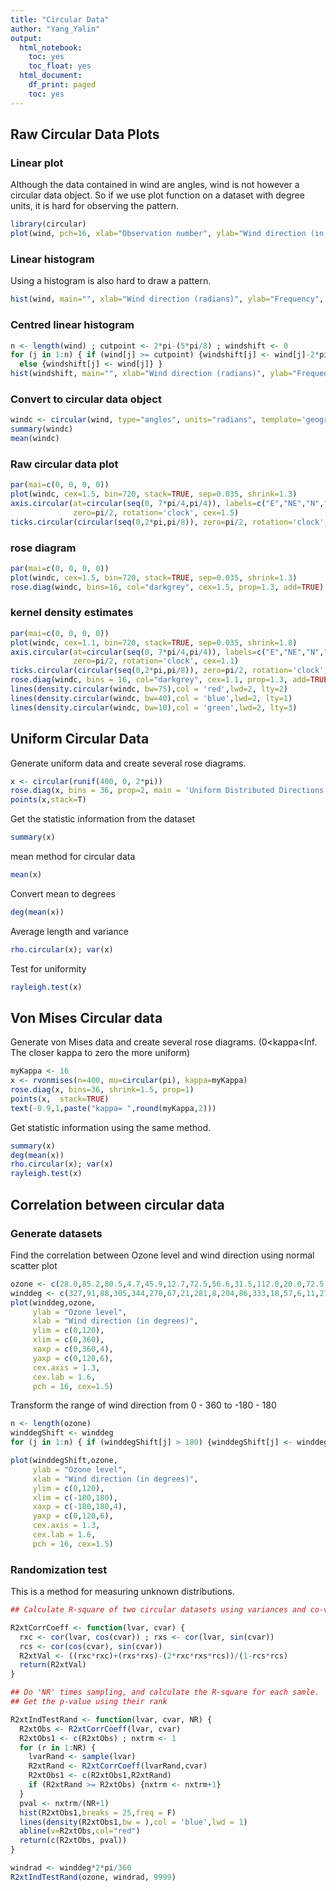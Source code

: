 ```yaml
---
title: "Circular Data"
author: "Yang_Yalin"
output:
  html_notebook:
    toc: yes
    toc_float: yes
  html_document:
    df_print: paged
    toc: yes
---
```


## Raw Circular Data Plots
### Linear plot
Although the data contained in wind are angles, wind is not however a circular data object. 
So if we use plot function on a dataset with degree units, it is hard for observing the pattern. 
```r
library(circular)
plot(wind, pch=16, xlab="Observation number", ylab="Wind direction (in radians)")
```
### Linear histogram
Using a histogram is also hard to draw a pattern.
```r
hist(wind, main="", xlab="Wind direction (radians)", ylab="Frequency", breaks=seq(from=0,to=2*pi,by=pi/8), col="grey", xlim=c(0,2*pi))

```
### Centred linear histogram
```r
n <- length(wind) ; cutpoint <- 2*pi-(5*pi/8) ; windshift <- 0
for (j in 1:n) { if (wind[j] >= cutpoint) {windshift[j] <- wind[j]-2*pi} 
  else {windshift[j] <- wind[j]} }
hist(windshift, main="", xlab="Wind direction (radians)", ylab="Frequency", breaks=seq(from=-5*pi/8, to=2*pi-5*pi/8, by=pi/8), col="grey", xlim=c(-5*pi/8,2*pi-5*pi/8))
```
### Convert to circular data object
```r
windc <- circular(wind, type="angles", units="radians", template='geographics')
summary(windc)
mean(windc)
```
### Raw circular data plot
```r
par(mai=c(0, 0, 0, 0))
plot(windc, cex=1.5, bin=720, stack=TRUE, sep=0.035, shrink=1.3)
axis.circular(at=circular(seq(0, 7*pi/4,pi/4)), labels=c("E","NE","N","NW","W","SW","S","SE"),
              zero=pi/2, rotation='clock', cex=1.5)
ticks.circular(circular(seq(0,2*pi,pi/8)), zero=pi/2, rotation='clock', tcl=0.075)
```
### rose diagram
```r
par(mai=c(0, 0, 0, 0))
plot(windc, cex=1.5, bin=720, stack=TRUE, sep=0.035, shrink=1.3)
rose.diag(windc, bins=16, col="darkgrey", cex=1.5, prop=1.3, add=TRUE)
```
### kernel density estimates
```r
par(mai=c(0, 0, 0, 0))
plot(windc, cex=1.1, bin=720, stack=TRUE, sep=0.035, shrink=1.8)
axis.circular(at=circular(seq(0, 7*pi/4,pi/4)), labels=c("E","NE","N","NW","W","SW","S","SE"), 
              zero=pi/2, rotation='clock', cex=1.1)
ticks.circular(circular(seq(0,2*pi,pi/8)), zero=pi/2, rotation='clock', tcl=0.075)
rose.diag(windc, bins = 16, col="darkgrey", cex=1.1, prop=1.3, add=TRUE)
lines(density.circular(windc, bw=75),col = 'red',lwd=2, lty=2)
lines(density.circular(windc, bw=40),col = 'blue',lwd=2, lty=1)
lines(density.circular(windc, bw=10),col = 'green',lwd=2, lty=3)
```
## Uniform Circular Data
Generate uniform data and create several rose diagrams.
```r
x <- circular(runif(400, 0, 2*pi))
rose.diag(x, bins = 36, prop=2, main = 'Uniform Distributed Directions')
points(x,stack=T)
```
Get the statistic information from the dataset
```r
summary(x)
```
mean method for circular data
```r
mean(x)
```
Convert mean to degrees
```r
deg(mean(x))
```
Average length and variance
```r
rho.circular(x); var(x) 
```
Test for uniformity
```r
rayleigh.test(x)
```
## Von Mises Circular data
Generate von Mises data and create several rose diagrams.
(0<kappa<Inf. The closer kappa to zero the more uniform)
```r
myKappa <- 16
x <- rvonmises(n=400, mu=circular(pi), kappa=myKappa)
rose.diag(x, bins=36, shrink=1.5, prop=1)
points(x,  stack=TRUE)
text(-0.9,1,paste("kappa= ",round(myKappa,2)))
```
Get statistic information using the same method.
```r
summary(x)
deg(mean(x))
rho.circular(x); var(x)
rayleigh.test(x)
```


## Correlation between circular data
### Generate datasets
Find the correlation between Ozone level and wind direction
using normal scatter plot
```r
ozone <- c(28.0,85.2,80.5,4.7,45.9,12.7,72.5,56.6,31.5,112.0,20.0,72.5,16.0,45.9,32.6,56.6,52.6,91.8,55.2)
winddeg <- c(327,91,88,305,344,270,67,21,281,8,204,86,333,18,57,6,11,27,84)
plot(winddeg,ozone,
     ylab = "Ozone level",
     xlab = "Wind direction (in degrees)",
     ylim = c(0,120),
     xlim = c(0,360),
     xaxp = c(0,360,4),
     yaxp = c(0,120,6),
     cex.axis = 1.3,
     cex.lab = 1.6,
     pch = 16, cex=1.5)

```

Transform the range of wind direction from 0 - 360 to -180 - 180
```r
n <- length(ozone)
winddegShift <- winddeg
for (j in 1:n) { if (winddegShift[j] > 180) {winddegShift[j] <- winddegShift[j]-360} }

plot(winddegShift,ozone,
     ylab = "Ozone level",
     xlab = "Wind direction (in degrees)",
     ylim = c(0,120),
     xlim = c(-180,180),
     xaxp = c(-180,180,4),
     yaxp = c(0,120,6),
     cex.axis = 1.3,
     cex.lab = 1.6,
     pch = 16, cex=1.5)
```
### Randomization test
This is a method for measuring unknown distributions.
```r

## Calculate R-square of two circular datasets using variances and co-variances

R2xtCorrCoeff <- function(lvar, cvar) {
  rxc <- cor(lvar, cos(cvar)) ; rxs <- cor(lvar, sin(cvar))
  rcs <- cor(cos(cvar), sin(cvar))
  R2xtVal <- ((rxc*rxc)+(rxs*rxs)-(2*rxc*rxs*rcs))/(1-rcs*rcs)
  return(R2xtVal)
}

## Do 'NR' times sampling, and calculate the R-square for each samle. 
## Get the p-value using their rank

R2xtIndTestRand <- function(lvar, cvar, NR) {
  R2xtObs <- R2xtCorrCoeff(lvar, cvar)
  R2xtObs1 <- c(R2xtObs) ; nxtrm <- 1
  for (r in 1:NR) {
    lvarRand <- sample(lvar)
    R2xtRand <- R2xtCorrCoeff(lvarRand,cvar)
    R2xtObs1 <- c(R2xtObs1,R2xtRand)
    if (R2xtRand >= R2xtObs) {nxtrm <- nxtrm+1} 
  }
  pval <- nxtrm/(NR+1)
  hist(R2xtObs1,breaks = 25,freq = F)
  lines(density(R2xtObs1,bw = ),col = 'blue',lwd = 1)
  abline(v=R2xtObs,col="red")
  return(c(R2xtObs, pval))
}

windrad <- winddeg*2*pi/360
R2xtIndTestRand(ozone, windrad, 9999)
```

